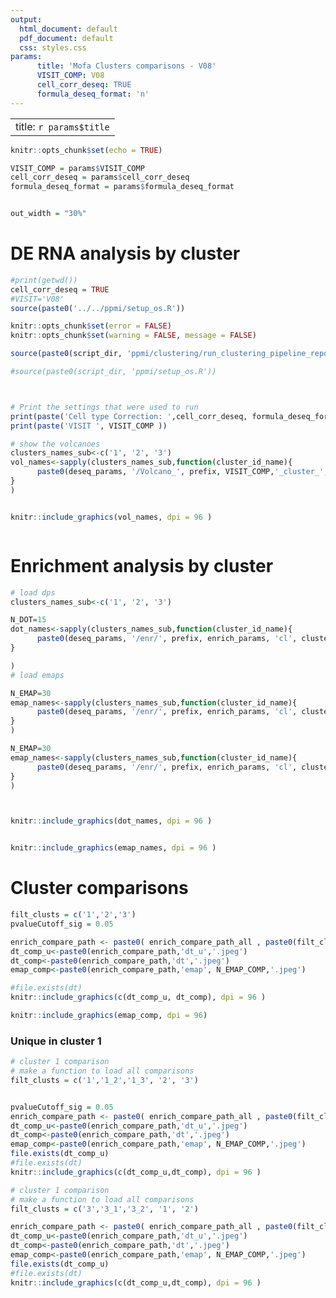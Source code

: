 ```yaml
---
output:
  html_document: default
  pdf_document: default
  css: styles.css
params: 
      title: 'Mofa Clusters comparisons - V08'
      VISIT_COMP: V08
      cell_corr_deseq: TRUE
      formula_deseq_format: 'n'
---
```


---
title:  `r params$title`
---

```r

knitr::opts_chunk$set(echo = TRUE)

VISIT_COMP = params$VISIT_COMP
cell_corr_deseq = params$cell_corr_deseq
formula_deseq_format = params$formula_deseq_format


out_width = "30%"
```

# DE RNA analysis by cluster


```r
#print(getwd())
cell_corr_deseq = TRUE
#VISIT='V08'
source(paste0('../../ppmi/setup_os.R'))
```




```r


knitr::opts_chunk$set(error = FALSE) 
knitr::opts_chunk$set(warning = FALSE, message = FALSE) 

source(paste0(script_dir, 'ppmi/clustering/run_clustering_pipeline_report.R'))

#source(paste0(script_dir, 'ppmi/setup_os.R'))




```


```r
# Print the settings that were used to run
print(paste('Cell type Correction: ',cell_corr_deseq, formula_deseq_format))
print(paste('VISIT ', VISIT_COMP ))


```



```r

# show the volcanoes
clusters_names_sub<-c('1', '2', '3')
vol_names<-sapply(clusters_names_sub,function(cluster_id_name){
      paste0(deseq_params, '/Volcano_', prefix, VISIT_COMP,'_cluster_', cluster_id_name, '.jpeg')
}
)


knitr::include_graphics(vol_names, dpi = 96 )



```


# Enrichment analysis by cluster


```r

# load dps 
clusters_names_sub<-c('1', '2', '3')

N_DOT=15
dot_names<-sapply(clusters_names_sub,function(cluster_id_name){
      paste0(deseq_params, '/enr/', prefix, enrich_params, 'cl', cluster_id_name,  '_dot', N_DOT, '.jpeg')
}

)
# load emaps

N_EMAP=30
emap_names<-sapply(clusters_names_sub,function(cluster_id_name){
      paste0(deseq_params, '/enr/', prefix, enrich_params, 'cl', cluster_id_name, '_emap_', N_EMAP, '.jpeg')
}
)

N_EMAP=30
emap_names<-sapply(clusters_names_sub,function(cluster_id_name){
      paste0(deseq_params, '/enr/', prefix, enrich_params, 'cl', cluster_id_name, '_emap_', N_EMAP, '.jpeg')
}
)



knitr::include_graphics(dot_names, dpi = 96 )



```


```r

knitr::include_graphics(emap_names, dpi = 96 )


```



# Cluster comparisons

```r

filt_clusts = c('1','2','3')
pvalueCutoff_sig = 0.05

enrich_compare_path <- paste0( enrich_compare_path_all , paste0(filt_clusts, collapse='-'), pvalueCutoff_sig  )
dt_comp_u<-paste0(enrich_compare_path,'dt_u','.jpeg')
dt_comp<-paste0(enrich_compare_path,'dt','.jpeg')
emap_comp<-paste0(enrich_compare_path,'emap', N_EMAP_COMP,'.jpeg')

#file.exists(dt)
knitr::include_graphics(c(dt_comp_u, dt_comp), dpi = 96 )


```


```r


knitr::include_graphics(emap_comp, dpi = 96)

```



### Unique in cluster 1

```r
# cluster 1 comparison
# make a function to load all comparisons
filt_clusts = c('1','1_2','1_3', '2', '3')


pvalueCutoff_sig = 0.05
enrich_compare_path <- paste0( enrich_compare_path_all , paste0(filt_clusts, collapse='-'), pvalueCutoff_sig  )
dt_comp_u<-paste0(enrich_compare_path,'dt_u','.jpeg')
dt_comp<-paste0(enrich_compare_path,'dt','.jpeg')
emap_comp<-paste0(enrich_compare_path,'emap', N_EMAP_COMP,'.jpeg')
file.exists(dt_comp_u)
#file.exists(dt)
knitr::include_graphics(c(dt_comp_u,dt_comp), dpi = 96 )


```



```r
# cluster 1 comparison
# make a function to load all comparisons
filt_clusts = c('3','3_1','3_2', '1', '2')

enrich_compare_path <- paste0( enrich_compare_path_all , paste0(filt_clusts, collapse='-'), pvalueCutoff_sig  )
dt_comp_u<-paste0(enrich_compare_path,'dt_u','.jpeg')
dt_comp<-paste0(enrich_compare_path,'dt','.jpeg')
emap_comp<-paste0(enrich_compare_path,'emap', N_EMAP_COMP,'.jpeg')
file.exists(dt_comp_u)
#file.exists(dt)
knitr::include_graphics(c(dt_comp_u,dt_comp), dpi = 96 )


```